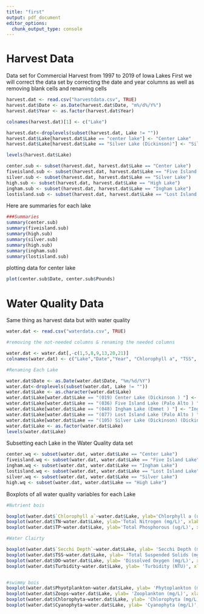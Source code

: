 ---
title: "first"
output: pdf_document
editor_options: 
  chunk_output_type: console
---

# Harvest Data
Data set for Commercial Harvest from 1997 to 2019 of Iowa Lakes
First we will correct the data set by correcting the date and year columns as well as removing blank cells and renaming cells

```{r}

harvest.dat <- read.csv("harvestdata.csv", TRUE)
harvest.dat$Date <- as.Date(harvest.dat$Date, "m%/d%/Y%")
harvest.dat$Year <- as.factor(harvest.dat$Year)

colnames(harvest.dat)[1] <- c("Lake")

harvest.dat<-droplevels(subset(harvest.dat, Lake != ""))
harvest.dat$Lake[harvest.dat$Lake == "center lake"] <- "Center Lake"
harvest.dat$Lake[harvest.dat$Lake == "Silver Lake (Dickinson)"] <- "Silver Lake"

levels(harvest.dat$Lake)
```

```{r}
center.sub <- subset(harvest.dat, harvest.dat$Lake == "Center Lake")
fiveisland.sub <- subset(harvest.dat, harvest.dat$Lake == "Five Island Lake")
silver.sub <- subset(harvest.dat, harvest.dat$Lake == "Silver Lake")
high.sub <- subset(harvest.dat, harvest.dat$Lake == "High Lake")
ingham.sub <- subset(harvest.dat, harvest.dat$Lake == "Ingham Lake")
lostisland.sub <- subset(harvest.dat, harvest.dat$Lake == "Lost Island Lake")

```

Here are summaries for each lake

```{r}
###Summaries
summary(center.sub)
summary(fiveisland.sub)
summary(high.sub)
summary(silver.sub)
summary(high.sub)
summary(ingham.sub)
summary(lostisland.sub)

```

plotting data for center lake
```{r Center Lake Plots}
plot(center.sub$Date, center.sub$Pounds)
```



# Water Quality Data

Same thing as harvest data but with water quality

```{r}
water.dat <- read.csv("waterdata.csv", TRUE)

#removing the not-needed columns & renaming the needed columns

water.dat <- water.dat[,-c(1,5,8,9,13,20,21)]
colnames(water.dat) <- c("Lake","Date","Year", "Chlorophyll a", "TSS", "TN", "TP", "TP Reactive", "Depth", "Secchi Depth", "Averge Temp", "Average pH", "DO Saturation", "DO", "Turbidity", "Phyotplankton", "Zoops", "Chlorophyta", "Cyanophyta")

#Renaming Each Lake

water.dat$Date <- as.Date(water.dat$Date, "%m/%d/%Y")
water.dat<-droplevels(subset(water.dat, Lake != ""))
water.dat$Lake <- as.character(water.dat$Lake)
water.dat$Lake[water.dat$Lake == "(019) Center Lake (Dickinson ) "] <- "Center Lake"
water.dat$Lake[water.dat$Lake == "(036) Five Island Lake (Palo Alto ) "] <- "Five Island Lake"
water.dat$Lake[water.dat$Lake == "(048) Ingham Lake (Emmet ) "] <- "Ingham Lake"
water.dat$Lake[water.dat$Lake == "(077) Lost Island Lake (Palo Alto ) "] <- "Lost Island Lake"
water.dat$Lake[water.dat$Lake == "(105) Silver Lake (Dickinson) (Dickinson ) "] <- "Silver Lake"
water.dat$Lake <- as.factor(water.dat$Lake)
levels(water.dat$Lake)

```

Subsetting each Lake in the Water Quality data set

```{r}

center.wq <- subset(water.dat, water.dat$Lake == "Center Lake")
fiveisland.wq <- subset(water.dat, water.dat$Lake == "Five Island Lake")
ingham.wq <- subset(water.dat, water.dat$Lake == "Ingham Lake")
lostisland.wq <- subset(water.dat, water.dat$Lake == "Lost Island Lake")
silver.wq <- subset(water.dat, water.dat$Lake == "Silver Lake")
high.wq <- subset(water.dat, water.dat$Lake == "High Lake")
```

Boxplots of all water quality variables for each Lake 

```{r}

#Nutrient bois

boxplot(water.dat$`Chlorophyll a`~water.dat$Lake, ylab='Chlorphyll a (ug/L)', xlab='Lake', main= 'Chlorphyll a Concentrations of Each Lake')
boxplot(water.dat$TN~water.dat$Lake, ylab='Total Nitrogen (mg/L)', xlab='Lake', main= 'Total Nitrogen Concentrations of Each Lake')
boxplot(water.dat$TP~water.dat$Lake, ylab='Total Phosphorous (ug/L)', xlab='Lake', main= 'Total Phosphorous Concentrations of Each Lake')

#Water Clairty

boxplot(water.dat$`Secchi Depth`~water.dat$Lake, ylab= 'Secchi Depth (m)', xlab= 'Lake', main = 'Secchi Depth of Each Lake')
boxplot(water.dat$TSS~water.dat$Lake, ylab= 'Total Suspended Solids (mg/L)', xlab= 'Lake', main = 'Total Suspended Solids of Each Lake')
boxplot(water.dat$DO~water.dat$Lake, ylab= 'Dissolved Oxygen (mg/L)', xlab= 'Lake', main = 'Dissolved Oxygen of Each Lake')
boxplot(water.dat$Turbidity~water.dat$Lake, ylab= 'Turbidity (NTU)', xlab= 'Lake', main = 'Turbidity of Each Lake')


#swimmy bois
boxplot(water.dat$Phyotplankton~water.dat$Lake, ylab= 'Phytoplankton (mg/L)', xlab= 'Lake', main = 'Phytoplankton Densities of Each Lake')
boxplot(water.dat$Zoops~water.dat$Lake, ylab= 'Zooplankton (mg/L)', xlab= 'Lake', main = 'Zooplankton Densities of Each Lake')
boxplot(water.dat$Chlorophyta~water.dat$Lake, ylab= 'Chlorophyta (mg/L)', xlab= 'Lake', main= 'Chlorophyta Densities of Each Lake')
boxplot(water.dat$Cyanophyta~water.dat$Lake, ylab= 'Cyanophyta (mg/L)', xlab= 'Lake', main= 'Cyanophyta Densities of Each Lake')

```